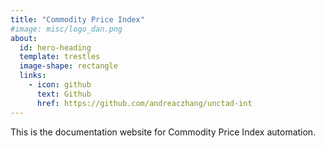 ```yaml
---
title: "Commodity Price Index"
#image: misc/logo_dan.png
about:
  id: hero-heading
  template: trestles
  image-shape: rectangle
  links:
    - icon: github
      text: Github
      href: https://github.com/andreaczhang/unctad-int
---
```


::: {#hero-heading}

This is the documentation website for Commodity Price Index automation.

:::
